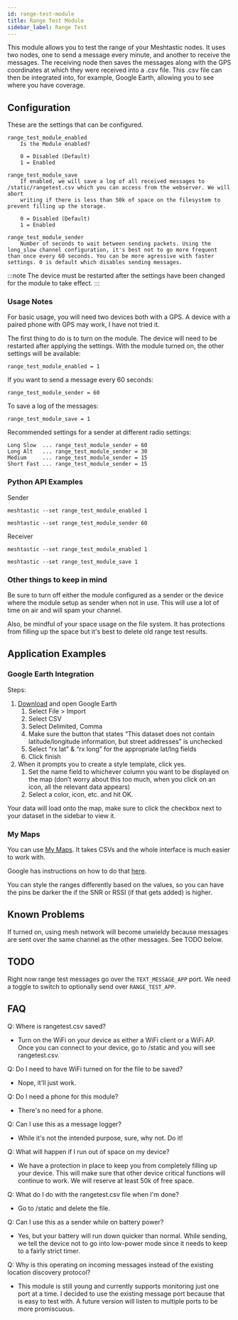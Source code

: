```yaml
---
id: range-test-module
title: Range Test Module
sidebar_label: Range Test
---
```



This module allows you to test the range of your Meshtastic nodes. It uses two nodes, one to send a message every minute, and another to receive the messages. The receiving node then saves the messages along with the GPS coordinates at which they were received into a .csv file. This .csv file can then be integrated into, for example, Google Earth, allowing you to see where you have coverage.

## Configuration

<PluginModule name="range_test_module_" rename="range_test_plugin_" />

These are the settings that can be configured.

    range_test_module_enabled
        Is the Module enabled?

        0 = Disabled (Default)
        1 = Enabled

    range_test_module_save
        If enabled, we will save a log of all received messages to /static/rangetest.csv which you can access from the webserver. We will abort
        writing if there is less than 50k of space on the filesystem to prevent filling up the storage.

        0 = Disabled (Default)
        1 = Enabled

    range_test_module_sender
        Number of seconds to wait between sending packets. Using the long_slow channel configuration, it's best not to go more frequent than once every 60 seconds. You can be more agressive with faster settings. 0 is default which disables sending messages.

:::note
The device must be restarted after the settings have been changed for the module to take effect.
:::

### Usage Notes

For basic usage, you will need two devices both with a GPS. A device with a paired phone with GPS may work, I have not tried it.

The first thing to do is to turn on the module. The device will need to be restarted after applying the settings. With the module turned on, the other settings will be available:

    range_test_module_enabled = 1

If you want to send a message every 60 seconds:

    range_test_module_sender = 60

To save a log of the messages:

    range_test_module_save = 1

Recommended settings for a sender at different radio settings:

    Long Slow  ... range_test_module_sender = 60
    Long Alt   ... range_test_module_sender = 30
    Medium     ... range_test_module_sender = 15
    Short Fast ... range_test_module_sender = 15

### Python API Examples

Sender

`meshtastic --set range_test_module_enabled 1`

`meshtastic --set range_test_module_sender 60`

Receiver

`meshtastic --set range_test_module_enabled 1`

`meshtastic --set range_test_module_save 1`

### Other things to keep in mind

Be sure to turn off either the module configured as a sender or the device where the module setup as sender when not in use. This will use a lot of time on air and will spam your channel.

Also, be mindful of your space usage on the file system. It has protections from filling up the space but it's best to delete old range test results.

## Application Examples

### Google Earth Integration

Steps:

1. [Download](https://www.google.com/earth/versions/#download-pro) and open Google Earth
   1. Select File > Import
   2. Select CSV
   3. Select Delimited, Comma
   4. Make sure the button that states “This dataset does not contain latitude/longitude information, but street addresses” is unchecked
   5. Select “rx lat” & “rx long” for the appropriate lat/lng fields
   6. Click finish
2. When it prompts you to create a style template, click yes.
   1. Set the name field to whichever column you want to be displayed on the map (don’t worry about this too much, when you click on an icon, all the relevant data appears)
   2. Select a color, icon, etc. and hit OK.

Your data will load onto the map, make sure to click the checkbox next to your dataset in the sidebar to view it.

### My Maps

You can use [My Maps](http://mymaps.google.com). It takes CSVs and the whole interface is much easier to work with.

Google has instructions on how to do that [here](https://support.google.com/mymaps/answer/3024836?co=GENIE.Platform%3DDesktop&hl=en#zippy=%2Cstep-prepare-your-info%2Cstep-import-info-into-the-map).

You can style the ranges differently based on the values, so you can have the pins be darker the if the SNR or RSSI (if that gets added) is higher.

## Known Problems

If turned on, using mesh network will become unwieldy because messages are sent over the same channel as the other messages. See TODO below.

## TODO

Right now range test messages go over the `TEXT_MESSAGE_APP` port. We need a toggle to switch to optionally send over `RANGE_TEST_APP`.

## FAQ

Q: Where is rangetest.csv saved?

- Turn on the WiFi on your device as either a WiFi client or a WiFi AP. Once you can connect to your device, go to /static and you will see rangetest.csv.

Q: Do I need to have WiFi turned on for the file to be saved?

- Nope, it'll just work.

Q: Do I need a phone for this module?

- There's no need for a phone.

Q: Can I use this as a message logger?

- While it's not the intended purpose, sure, why not. Do it!

Q: What will happen if I run out of space on my device?

- We have a protection in place to keep you from completely filling up your device. This will make sure that other device critical functions will continue to work. We will reserve at least 50k of free space.

Q: What do I do with the rangetest.csv file when I'm done?

- Go to /static and delete the file.

Q: Can I use this as a sender while on battery power?

- Yes, but your battery will run down quicker than normal. While sending, we tell the device not to go into low-power mode since it needs to keep to a fairly strict timer.

Q: Why is this operating on incoming messages instead of the existing location discovery protocol?

- This module is still young and currently supports monitoring just one port at a time. I decided to use the existing message port because that is easy to test with. A future version will listen to multiple ports to be more promiscuous.
